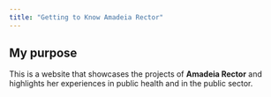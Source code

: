 ```yaml
---
title: "Getting to Know Amadeia Rector"
---
```


## My purpose

This is a website that showcases the projects of **Amadeia Rector** and highlights her experiences in public health and in the public sector.
